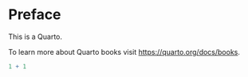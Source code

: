 # Preface {.unnumbered}

This is a Quarto.

To learn more about Quarto books visit <https://quarto.org/docs/books>.

```r
1 + 1
```
